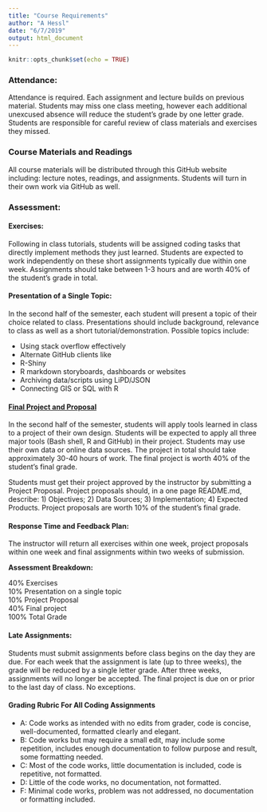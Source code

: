 ```yaml
---
title: "Course Requirements"
author: "A Hessl"
date: "6/7/2019"
output: html_document
---
```


```r
knitr::opts_chunk$set(echo = TRUE)
```


### Attendance:
Attendance is required.  Each assignment and lecture builds on previous material.  Students may miss one class meeting, however each additional unexcused absence will reduce the student’s grade by one letter grade.  Students are responsible for careful review of class materials and exercises they missed.

### Course Materials and Readings
All course materials will be distributed through this GitHub website including: lecture notes, readings, and assignments.  Students will turn in their own work via GitHub as well.

### Assessment:  

#### Exercises: 
Following in class tutorials, students will be assigned coding tasks that directly implement methods they just learned.  Students are expected to work independently on these short assignments typically due within one week.  Assignments should take between 1-3 hours and are worth 40% of the student's grade in total.  

#### Presentation of a Single Topic:
In the second half of the semester, each student will present a topic of their choice related to class.  Presentations should include background, relevance to class as well as a short tutorial/demonstration. Possible topics include:  

*	Using stack overflow effectively
*	Alternate GitHub clients like 
*	R-Shiny
*	R markdown storyboards, dashboards or websites 
*	Archiving data/scripts using LiPD/JSON
*	Connecting GIS or SQL with R

#### [Final Project and Proposal](./FinalProject.html)  
In the second half of the semester, students will apply tools learned in class to a project of their own design.  Students will be expected to apply all three major tools (Bash shell, R and GitHub) in their project.  Students may use their own data or online data sources.  The project in total should take approximately 30-40 hours of work. The final project is worth 40% of the student's final grade.

Students must get their project approved by the instructor by submitting a Project Proposal. Project proposals should, in a one page README.md, describe: 1) Objectives; 2) Data Sources; 3) Implementation; 4) Expected Products.  Project proposals are worth 10% of the student's final grade.  

#### Response Time and Feedback Plan:  
The instructor will return all exercises within one week, project proposals within one week and final assignments within two weeks of submission.

__Assessment Breakdown:__
 
40% Exercises	
10% Presentation on a single topic	
10% Project Proposal	
40% Final project	
100% Total Grade	

#### Late Assignments:  
Students must submit assignments before class begins on the day they are due.  For each week that the assignment is late (up to three weeks), the grade will be reduced by a single letter grade.  After three weeks, assignments will no longer be accepted. The final project is due on or prior to the last day of class.  No exceptions.

#### Grading Rubric For All Coding Assignments

- A:	Code works as intended with no edits from grader, code is concise, well-documented, formatted clearly and elegant.  
- B:	Code works but may require a small edit, may include some repetition, includes enough documentation to follow purpose and result, some formatting needed.  
- C: 	Most of the code works, little documentation is included, code is repetitive, not formatted.  
- D: 	Little of the code works, no documentation, not formatted.  
- F: 	Minimal code works, problem was not addressed, no documentation or formatting included.

